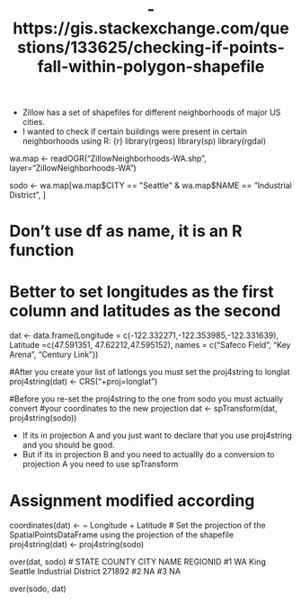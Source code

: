 %- https://gis.stackexchange.com/questions/133625/checking-if-points-fall-within-polygon-shapefile

* Zillow has a set of shapefiles for different neighborhoods of major US cities.
* I wanted to check if certain buildings were present in certain neighborhoods using R:
{r}
library(rgeos)
library(sp)
library(rgdal)

wa.map <- readOGR("ZillowNeighborhoods-WA.shp", layer="ZillowNeighborhoods-WA")

sodo <- wa.map[wa.map$CITY == "Seattle"  & wa.map$NAME == "Industrial District", ]

# Don't use df as name, it is an R function
# Better to set longitudes as the first column and latitudes as the second
dat <- data.frame(Longitude = c(-122.332271,-122.353985,-122.331639),
                  Latitude =c(47.591351, 47.62212,47.595152),
                  names = c("Safeco Field", "Key Arena", "Century Link"))
                  
#After you create your list of latlongs you must set the proj4string to longlat
proj4string(dat) <- CRS("+proj=longlat")

#Before you re-set the proj4string to the one from sodo you must actually convert #your coordinates to the new projection
dat <- spTransform(dat, proj4string(sodo))

* If its in projection A and you just want to declare that you use proj4string and you should be good. 
* But if its in projection B and you need to actuallly do a conversion to projection A you need to use spTransform

# Assignment modified according
coordinates(dat) <- ~ Longitude + Latitude
# Set the projection of the SpatialPointsDataFrame using the projection of the shapefile
proj4string(dat) <- proj4string(sodo)

over(dat, sodo)
#  STATE COUNTY    CITY                NAME REGIONID
#1    WA   King Seattle Industrial District   271892
#2  <NA>   <NA>    <NA>                <NA>       NA
#3  <NA>   <NA>    <NA>                <NA>       NA

over(sodo, dat)
